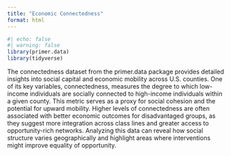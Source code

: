 ```yaml
---
title: "Economic Connectedness"
format: html
---
```



```r
#| echo: false
#| warning: false
library(primer.data)
library(tidyverse)
```

The connectedness dataset from the primer.data package provides detailed insights into social capital and economic mobility across U.S. counties. One of its key variables, connectedness, measures the degree to which low-income individuals are socially connected to high-income individuals within a given county. This metric serves as a proxy for social cohesion and the potential for upward mobility. Higher levels of connectedness are often associated with better economic outcomes for disadvantaged groups, as they suggest more integration across class lines and greater access to opportunity-rich networks. Analyzing this data can reveal how social structure varies geographically and highlight areas where interventions might improve equality of opportunity.

